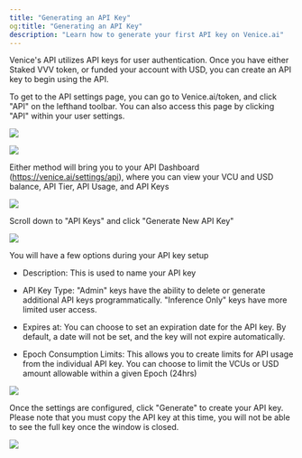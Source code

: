 ```yaml
---
title: "Generating an API Key"
og:title: "Generating an API Key"
description: "Learn how to generate your first API key on Venice.ai"
---
```


Venice's API utilizes API keys for user authentication. Once you have either Staked VVV token, or funded your account with USD, you can create an API key to begin using the API.&#x20;

To get to the API settings page, you can go to Venice.ai/token, and click "API" on the lefthand toolbar. You can also access this page by clicking "API" within your user settings.&#x20;

![](/image.png)

![](/images/api-keys/api-key-1.png)

Either method will bring you to your API Dashboard (https://venice.ai/settings/api), where you can view your VCU and USD balance, API Tier, API Usage, and API Keys

![](/images/api-keys/api-key-2.png)

Scroll down to "API Keys" and click "Generate New API Key"

![](/images/api-keys/api-key-3.png)

You will have a few options during your API key setup

* Description: This is used to name your API key

* API Key Type: "Admin" keys have the ability to delete or generate additional API keys programmatically. "Inference Only" keys have more limited user access.&#x20;

* Expires at: You can choose to set an expiration date for the API key. By default, a date will not be set, and the key will not expire automatically.&#x20;

* Epoch Consumption Limits: This allows you to create limits for API usage from the individual API key. You can choose to limit the VCUs or USD amount allowable within a given Epoch (24hrs)

![](/Screenshot2025-03-10at2.34.59PM.png)

Once the settings are configured, click "Generate" to create your API key. Please note that you must copy the API key at this time, you will not be able to see the full key once the window is closed.&#x20;

![](/images/api-keys/api-key-5.png)